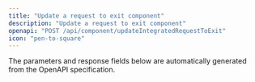 ```yaml
---
title: "Update a request to exit component"
description: "Update a request to exit component"
openapi: "POST /api/component/updateIntegratedRequestToExit"
icon: "pen-to-square"
---
```


<Note>
The parameters and response fields below are automatically generated from the OpenAPI specification.
</Note>
